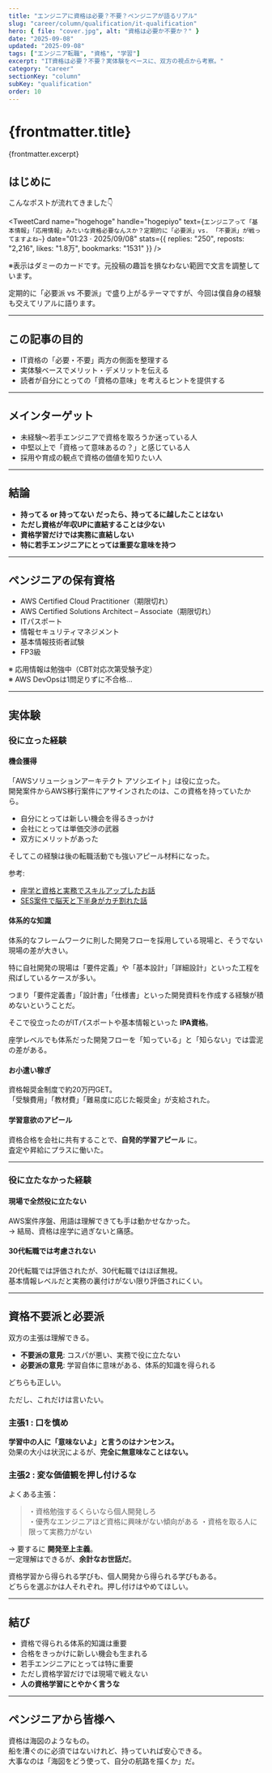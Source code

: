 ```yaml
---
title: "エンジニアに資格は必要？不要？ペンジニアが語るリアル"
slug: "career/column/qualification/it-qualification"
hero: { file: "cover.jpg", alt: "資格は必要か不要か？" }
date: "2025-09-08"
updated: "2025-09-08"
tags: ["エンジニア転職", "資格", "学習"]
excerpt: "IT資格は必要？不要？実体験をベースに、双方の視点から考察。"
category: "career"
sectionKey: "column"
subKey: "qualification"
order: 10
---
```


# {frontmatter.title}
{frontmatter.excerpt}

## はじめに
こんなポストが流れてきました👇

<TweetCard
  name="hogehoge"
  handle="hogepiyo"
  text={`エンジニアって「基本情報」「応用情報」みたいな資格必要なんスか？定期的に「必要派」vs. 「不要派」が戦ってますよね~`}
  date="01:23 · 2025/09/08"
  stats={{ replies: "250", reposts: "2,216", likes: "1.8万", bookmarks: "1531" }}
/>
<p className="mt-2 text-xs text-muted-foreground">※表示はダミーのカードです。元投稿の趣旨を損なわない範囲で文言を調整しています。</p>

定期的に「必要派 vs 不要派」で盛り上がるテーマですが、今回は僕自身の経験も交えてリアルに語ります。

---

## この記事の目的
- IT資格の「必要・不要」両方の側面を整理する  
- 実体験ベースでメリット・デメリットを伝える  
- 読者が自分にとっての「資格の意味」を考えるヒントを提供する  

---

## メインターゲット
- 未経験〜若手エンジニアで資格を取ろうか迷っている人  
- 中堅以上で「資格って意味あるの？」と感じている人  
- 採用や育成の観点で資格の価値を知りたい人  

---

## 結論
- **持ってる or 持ってない だったら、持ってるに越したことはない**
- **ただし資格が年収UPに直結することは少ない**
- **資格学習だけでは実務に直結しない**
- **特に若手エンジニアにとっては重要な意味を持つ**

---

## ペンジニアの保有資格
- AWS Certified Cloud Practitioner（期限切れ）  
- AWS Certified Solutions Architect – Associate（期限切れ）  
- ITパスポート  
- 情報セキュリティマネジメント  
- 基本情報技術者試験  
- FP3級  

※ 応用情報は勉強中（CBT対応次第受験予定）  
※ AWS DevOpsは1問足りずに不合格…  

---

## 実体験

### 役に立った経験

#### 機会獲得
「AWSソリューションアーキテクト アソシエイト」は役に立った。  
開発案件からAWS移行案件にアサインされたのは、この資格を持っていたから。  

- 自分にとっては新しい機会を得るきっかけ  
- 会社にとっては単価交渉の武器  
- 双方にメリットがあった  

そしてこの経験は後の転職活動でも強いアピール材料になった。

参考:  
- [座学と資格と実務でスキルアップしたお話](https://pengineer-geek-blog.vercel.app/posts/career/diary/junior-engineer/junior-engineer-4)  
- [SES案件で脳天と下半身がカチ割れた話](https://pengineer-geek-blog.vercel.app/posts/career/diary/junior-engineer/junior-engineer-5)

#### 体系的な知識
体系的なフレームワークに則した開発フローを採用している現場と、そうでない現場の差が大きい。

特に自社開発の現場は「要件定義」や「基本設計」「詳細設計」といった工程を飛ばしているケースが多い。

つまり「要件定義書」「設計書」「仕様書」といった開発資料を作成する経験が積めないということだ。

そこで役立ったのがITパスポートや基本情報といった **IPA資格**。

座学レベルでも体系だった開発フローを「知っている」と「知らない」では雲泥の差がある。

#### お小遣い稼ぎ
資格報奨金制度で約20万円GET。  
「受験費用」「教材費」「難易度に応じた報奨金」が支給された。

#### 学習意欲のアピール
資格合格を会社に共有することで、**自発的学習アピール** に。  
査定や昇給にプラスに働いた。

---

### 役に立たなかった経験

#### 現場で全然役に立たない
AWS案件序盤、用語は理解できても手は動かせなかった。  
→ 結局、資格は座学に過ぎないと痛感。

#### 30代転職では考慮されない
20代転職では評価されたが、30代転職ではほぼ無視。  
基本情報レベルだと実務の裏付けがない限り評価されにくい。

---

## 資格不要派と必要派

双方の主張は理解できる。

- **不要派の意見**: コスパが悪い、実務で役に立たない  
- **必要派の意見**: 学習自体に意味がある、体系的知識を得られる  

どちらも正しい。  

ただし、これだけは言いたい。

### 主張1 : 口を慎め
**学習中の人に「意味ないよ」と言うのはナンセンス。**  
効果の大小は状況によるが、**完全に無意味なことはない。**

### 主張2 : 変な価値観を押し付けるな
よくある主張：  
> ・資格勉強するくらいなら個人開発しろ  
> ・優秀なエンジニアほど資格に興味がない傾向がある
> ・資格を取る人に限って実務力がない  

→ 要するに **開発至上主義**。  
一定理解はできるが、**余計なお世話だ**。  

資格学習から得られる学びも、個人開発から得られる学びもある。  
どちらを選ぶかは人それぞれ。押し付けはやめてほしい。

---

## 結び

- 資格で得られる体系的知識は重要  
- 合格をきっかけに新しい機会も生まれる 
- 若手エンジニアにとっては特に重要 
- ただし資格学習だけでは現場で戦えない  
- **人の資格学習にとやかく言うな**  

---

## ペンジニアから皆様へ
資格は海図のようなもの。  
船を漕ぐのに必須ではないけれど、持っていれば安心できる。  
大事なのは「海図をどう使って、自分の航路を描くか」だ。
